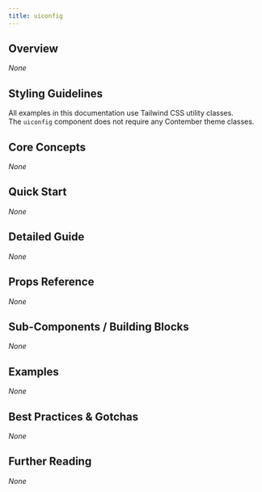 ```yaml
---
title: uiconfig
---
```


<!-- Edited by human: false -->
<!-- Examples count: 0 -->
<!-- Source examples: 0 -->
<!-- Playground examples: 0 -->
<!-- External examples: 0 -->
<!-- Import examples: 0 -->

## Overview
_None_

## Styling Guidelines
All examples in this documentation use Tailwind CSS utility classes.  
The `uiconfig` component does not require any Contember theme classes.

## Core Concepts
_None_

## Quick Start
_None_

## Detailed Guide
_None_

## Props Reference
_None_

## Sub-Components / Building Blocks
_None_

## Examples
_None_

## Best Practices & Gotchas
_None_

## Further Reading
_None_

<!-- End of Generated Documentation -->